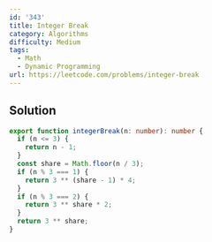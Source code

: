```yaml
---
id: '343'
title: Integer Break
category: Algorithms
difficulty: Medium
tags:
  - Math
  - Dynamic Programming
url: https://leetcode.com/problems/integer-break
---
```


## Solution

```typescript filename="solution.ts" copy
export function integerBreak(n: number): number {
  if (n <= 3) {
    return n - 1;
  }
  const share = Math.floor(n / 3);
  if (n % 3 === 1) {
    return 3 ** (share - 1) * 4;
  }
  if (n % 3 === 2) {
    return 3 ** share * 2;
  }
  return 3 ** share;
}
```
